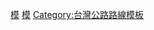 {{Catnav|頁面分類|地理|国家|亚洲国家|中華民國|台灣|台灣交通|台灣公路}}
{{Catnav|頁面分類|地理|国家|亚洲国家|中華民國|台灣|台灣模板|台灣交通模板|台灣公路模板|台灣公路路線模板}}

[[Category:台灣省道|模]]
[[Category:台灣快速道路|模]]
[[Category:台灣公路路線模板|Category:台灣公路路線模板]]